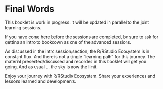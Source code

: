 # Final Words

This booklet is work in progress. 
It will be updated in parallel to the joint learning sessions.

If you have come here before the sessions are completed, be sure to ask for getting an intro to bookdown as one of the advanced sessions.

As discussed in the intro session/section, the R/RStudio Ecosystem is in constant flux.
And there is not a single "learning path" for this journey.
The material presented/discussed and recorded in this booklet will get you going.
And as usual ... the sky is now the limit.

Enjoy your journey with R/RStudio Ecosystem.
Share your experiences and lessons learned and developments.
